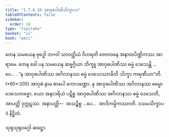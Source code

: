 ```yaml
---
title: "1.7.6.10 အာဝုဓပါဏိသိက္ခာပဒ"
tableOfContents: false
sidebar:
  order: 10
type: "tipitaka"
basket: "vi"
book: "paci"
---
```



<DynamicBreadcrumb />

<Division number="637" book="paci" e="ch" v="2" p="263">

<Paragraph number="1996" book="paci">
တေန သမယေန ဗုဒ္ဓေါ ဘဂဝါ သာဝတ္ထိယံ ဝိဟရတိ ဇေတဝနေ အနာထပိဏ္ဍိကဿ အာရာမေ. တေန ခေါ ပန သမယေန ဆဗ္ဗဂ္ဂိယာ ဘိက္ခူ အာဝုဓပါဏိဿ ဓမ္မံ ဒေသေန္တိ …ပေ… .
</Paragraph>

<Paragraph number="1997" book="paci">
<Emphasis>“န အာဝုဓပါဏိဿ အဂိလာနဿ ဓမ္မံ ဒေသေဿာမီတိ သိက္ခာ ကရဏီယာ”</Emphasis>တိ. (*60*:<Emphasis>205</Emphasis>)
</Paragraph>

<Paragraph number="1998" book="paci">
<Emphasis>အာဝုဓံ</Emphasis> နာမ စာပေါ ကောဒဏ္ဍော.
</Paragraph>

<Paragraph number="1999" book="paci">
န အာဝုဓပါဏိဿ အဂိလာနဿ ဓမ္မော ဒေသေတဗ္ဗော. ယော အနာဒရိယံ ပဋိစ္စ အာဝုဓပါဏိဿ အဂိလာနဿ ဓမ္မံ ဒေသေတိ, အာပတ္တိ ဒုက္ကဋဿ.
</Paragraph>

<Paragraph number="2000" book="paci">
အနာပတ္တိ—  အသဉ္စိစ္စ …ပေ…  အာဒိကမ္မိကဿာတိ.

</Paragraph>
</Division>

<Paragraph number="2001" type="center" book="paci">
ဒသမသိက္ခာပဒံ နိဋ္ဌိတံ.

  
သုရုသုရုဝဂ္ဂေါ ဆဋ္ဌော.
</Paragraph>